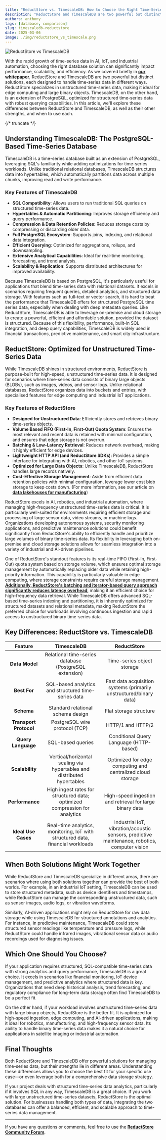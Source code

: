 ```yaml
---
title: "ReductStore vs. TimescaleDB: How to Choose the Right Time-Series Database"
description: "ReductStore and TimescaleDB are two powerful but distinct solutions, each designed to handle time-series data in different ways. In this article, we'll explore these differences between ReductStore and TimescaleDB, as well as their other strengths, and when to use each."
authors: anthony
tags: [database, comparison]
slug: timescaledb-reductstore
date: 2025-03-06
image: ./img/reductstore_vs_timescale.png
---
```


![ReductStore vs TimescaleDB](./img/reductstore_vs_timescale.png)

With the rapid growth of time-series data in AI, IoT, and industrial automation, choosing the right database solution can significantly impact performance, scalability, and efficiency. As we covered briefly in [**our whitepaper**](/whitepaper), ReductStore and TimescaleDB are two powerful but distinct solutions, each designed to handle time-series data in different ways. ReductStore specializes in unstructured time-series data, making it ideal for edge computing and large binary objects. TimescaleDB, on the other hand, is an extension of PostgreSQL, optimized for structured time-series data with robust querying capabilities. In this article, we'll explore these differences between ReductStore and TimescaleDB, as well as their other strengths, and when to use each.

{/* truncate */}

## Understanding TimescaleDB: The PostgreSQL-Based Time-Series Database

TimescaleDB is a time-series database built as an extension of PostgreSQL, leveraging SQL's familiarity while adding optimizations for time-series workloads. Unlike traditional relational databases, TimescaleDB structures data into hypertables, which automatically partitions data across multiple chunks, improving read and write performance.

### Key Features of TimescaleDB

- **SQL Compatibility**: Allows users to run traditional SQL queries on structured time-series data.
- **Hypertables & Automatic Partitioning**: Improves storage efficiency and query performance.
- **Compression & Data Retention Policies**: Reduces storage costs by compressing or discarding older data.
- **Full PostgreSQL Ecosystem**: Supports joins, indexing, and relational data integration.
- **Efficient Querying**: Optimized for aggregations, rollups, and downsampling.
- **Extensive Analytical Capabilities**: Ideal for real-time monitoring, forecasting, and trend analysis.
- **Scalability & Replication**: Supports distributed architectures for improved availability.

Because TimescaleDB is based on PostgreSQL, it's particularly useful for applications that blend time-series data with relational datasets. It excels in scenarios requiring frequent queries, detailed analytics, and structured data storage. With features such as full-text or vector search, it is hard to beat the performance that TimescaleDB offers for structured PostgreSQL time series data, especially when dealing with deep metadata queries. Like ReductStore, TimescaleDB is able to leverage on-premise and cloud storage to create a powerful, efficient and affordable solution, provided the dataset is structured. Because of this flexibility, performance, built-in SQL integration, and deep query capabilities, TimescaleDB is widely used in financial transactions, predictive maintenance, and smart city infrastructure.

## ReductStore: Optimized for Unstructured Time-Series Data

While TimescaleDB shines in structured environments, ReductStore is purpose-built for high-speed, unstructured time-series data. It is designed for scenarios where time-series data consists of binary large objects (BLOBs), such as images, videos, and sensor logs. Unlike relational databases, ReductStore organizes data into buckets and entries, with specialised features for edge computing and industrial IoT applications.

### Key Features of ReductStore

- **Designed for Unstructured Data**: Efficiently stores and retrieves binary time-series objects.
- **Volume Based FIFO (First-In, First-Out) Quota System**: Ensures the most relevant and recent data is retained with minimal configuration, and ensures that edge storage is not overrun.
- **Batching & Low-Latency Retrieval**: Reduces network overhead, making it highly efficient for edge devices.
- **Lightweight HTTP API (and ReductStore SDKs)**: Provides a simple interface for integrating with AI, robotics, and other IoT systems.
- **Optimized for Large Data Objects**: Unlike TimescaleDB, ReductStore handles large records natively.
- **Cost-Effective Storage Management**: Aside from efficient data retention policies with minimal configuration, leverage lower cost blob storage to keep costs down. (For more information, see our article on [**data lakehouses for manufacturing**](/blog/data-lakehouse-manufacturing))

ReductStore excels in AI, robotics, and industrial automation, where managing high-frequency unstructured time-series data is critical. It is particularly well-suited for environments requiring efficient storage and processing of large sensor data, video streams, or machine logs. Organizations developing autonomous systems, security monitoring applications, and predictive maintenance solutions could benefit significantly from ReductStore's ability to efficiently handle and prioritize large volumes of binary time-series data. Its flexibility in leveraging both on-premise and cloud storage solutions allows for seamless integration into a variety of industrial and AI-driven pipelines.

One of ReductStore's standout features is its real-time FIFO (First-In, First-Out) quota system based on storage volume, which ensures optimal storage management by automatically replacing older data while retaining high-priority information. This capability is particularly valuable in edge computing, where storage constraints require careful storage management. [**Additionally, ReductStore's batching and iterator-based query approach significantly reduces latency overhead**](/blog/comparisons/iot/reductstore-vs-timescaledb), making it an efficient choice for high-frequency data retrieval. While TimescaleDB offers advanced SQL-based time-series indexing and partitioning, it is inherently optimized for structured datasets and relational metadata, making ReductStore the preferred choice for workloads involving continuous ingestion and rapid access to unstructured binary time-series data.

## Key Differences: ReductStore vs. TimescaleDB

|      **Feature**       |                                **TimescaleDB**                                 |                                        **ReductStore**                                        |
| :--------------------: | :----------------------------------------------------------------------------: | :-------------------------------------------------------------------------------------------: |
|     **Data Model**     |             Relational time-series database (PostgreSQL extension)             |                                  Time-series object storage                                   |
|      **Best For**      |              SQL-based analytics and structured time-series data               |              Fast data acquisition systems (primarily unstructured/binary data)               |
|       **Schema**       |                       Standard relational schema design                        |                                    Flat storage structure                                     |
| **Transport Protocol** |                         PostgreSQL wire protocol (TCP)                         |                                       HTTP/1 and HTTP/2                                       |
|   **Query Language**   |                               SQL-based queries                                |                            Conditional Query Language (HTTP-based)                            |
|    **Scalability**     |    Vertical/horizontal scaling via hypertables and distributed hypertables     |                  Optimized for edge computing and centralized cloud storage                   |
|    **Performance**     |   High ingest rates for structured data; optimized compression for analytics   |                   High-speed ingestion and retrieval for large binary data                    |
|  **Ideal Use Cases**   | Real-time analytics, monitoring, IoT with structured data, financial workloads | Industrial IoT, vibration/acoustic sensors, predictive maintenance, robotics, computer vision |

## When Both Solutions Might Work Together

While ReductStore and TimescaleDB specialize in different areas, there are scenarios where using both solutions together can provide the best of both worlds. For example, in an industrial IoT setting, TimescaleDB can be used to store structured metadata, such as device identifiers and timestamps, while ReductStore can manage the corresponding unstructured data, such as sensor images, audio logs, or vibration waveforms.

Similarly, AI-driven applications might rely on ReductStore for raw data storage while using TimescaleDB for structured annotations and analytics. For instance, in predictive maintenance, TimescaleDB could store structured sensor readings like temperature and pressure logs, while ReductStore could handle infrared images, vibrational sensor data or audio recordings used for diagnosing issues.

## Which One Should You Choose?

If your application requires structured, SQL-compatible time-series data with strong analytics and query performance, TimescaleDB is a great choice. It excels in scenarios like financial monitoring, IoT device management, and predictive analytics where structured data is key. Organizations that need deep historical analysis, trend forecasting, and regulatory compliance for long-term data storage often find TimescaleDB to be a perfect fit.

On the other hand, if your workload involves unstructured time-series data with large binary objects, ReductStore is the better fit. It is optimized for high-speed ingestion, edge computing, and AI-driven applications, making it ideal for robotics, manufacturing, and high-frequency sensor data. Its ability to handle binary time-series data makes it a natural choice for applications in satellite imaging or industrial automation.

## Final Thoughts

Both ReductStore and TimescaleDB offer powerful solutions for managing time-series data, but their strengths lie in different areas. Understanding these differences allows you to choose the best fit for your specific use case—or even leverage both for a comprehensive data storage strategy.

If your project deals with structured time-series data analytics, particularly if it involves SQL in any way, TimescaleDB is a great choice. If you work with large unstructured time-series datasets, ReductStore is the optimal solution. For businesses handling both types of data, integrating the two databases can offer a balanced, efficient, and scalable approach to time-series data management.

---

If you have any questions or comments, feel free to use the [**ReductStore Community Forum**](https://community.reduct.store/signup).
